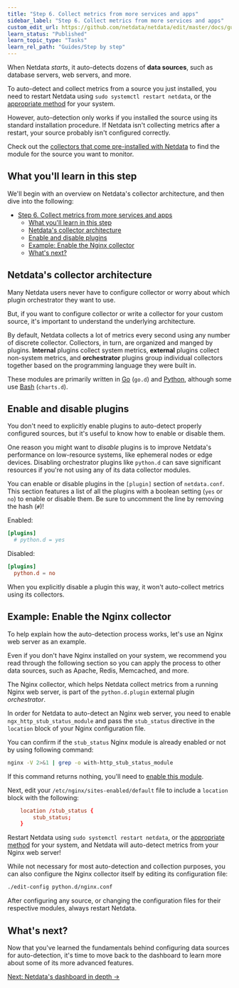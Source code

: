 ```yaml
---
title: "Step 6. Collect metrics from more services and apps"
sidebar_label: "Step 6. Collect metrics from more services and apps"
custom_edit_url: https://github.com/netdata/netdata/edit/master/docs/guides/step-by-step/step-06.md
learn_status: "Published"
learn_topic_type: "Tasks"
learn_rel_path: "Guides/Step by step"
---
```



When Netdata _starts_, it auto-detects dozens of **data sources**, such as database servers, web servers, and more.

To auto-detect and collect metrics from a source you just installed, you need to restart Netdata using `sudo systemctl
restart netdata`, or the [appropriate method](/docs/nightly/operations/start-stop-or-restart-the-netdata-agent) for your system.

However, auto-detection only works if you installed the source using its standard installation
procedure. If Netdata isn't collecting metrics after a restart, your source probably isn't configured
correctly.

Check out the [collectors that come pre-installed with Netdata](/docs/nightly/references/collectors/supported-collectors-list) to find the module for the
source you want to monitor.

## What you'll learn in this step

We'll begin with an overview on Netdata's collector architecture, and then dive into the following:

- [Step 6. Collect metrics from more services and apps](#step-6-collect-metrics-from-more-services-and-apps)
  - [What you'll learn in this step](#what-youll-learn-in-this-step)
  - [Netdata's collector architecture](#netdatas-collector-architecture)
  - [Enable and disable plugins](#enable-and-disable-plugins)
  - [Example: Enable the Nginx collector](#example-enable-the-nginx-collector)
  - [What's next?](#whats-next)

## Netdata's collector architecture

Many Netdata users never have to configure collector or worry about which plugin orchestrator they want to use.

But, if you want to configure collector or write a collector for your custom source, it's important to understand the
underlying architecture.

By default, Netdata collects a lot of metrics every second using any number of discrete collector. Collectors, in turn,
are organized and manged by plugins. **Internal** plugins collect system metrics, **external** plugins collect
non-system metrics, and **orchestrator** plugins group individual collectors together based on the programming language
they were built in.

These modules are primarily written in [Go](/docs/nightly/developers/external-plugis/go.d.plugin) (`go.d`) and
[Python](/docs/nightly/developers/collectors/python.d.plugin), although some use [Bash](/docs/nightly/developers/collectors/charts.d.plugin)
(`charts.d`).

## Enable and disable plugins

You don't need to explicitly enable plugins to auto-detect properly configured sources, but it's useful to know how to
enable or disable them.

One reason you might want to _disable_ plugins is to improve Netdata's performance on low-resource systems, like
ephemeral nodes or edge devices. Disabling orchestrator plugins like `python.d` can save significant resources if you're
not using any of its data collector modules.

You can enable or disable plugins in the `[plugin]` section of `netdata.conf`. This section features a list of all the
plugins with a boolean setting (`yes` or `no`) to enable or disable them. Be sure to uncomment the line by removing the
hash (`#`)!

Enabled:

```conf
[plugins]
  # python.d = yes
```

Disabled:

```conf
[plugins]
  python.d = no
```

When you explicitly disable a plugin this way, it won't auto-collect metrics using its collectors.

## Example: Enable the Nginx collector

To help explain how the auto-detection process works, let's use an Nginx web server as an example. 

Even if you don't have Nginx installed on your system, we recommend you read through the following section so you can
apply the process to other data sources, such as Apache, Redis, Memcached, and more.

The Nginx collector, which helps Netdata collect metrics from a running Nginx web server, is part of the
`python.d.plugin` external plugin _orchestrator_.

In order for Netdata to auto-detect an Nginx web server, you need to enable `ngx_http_stub_status_module` and pass the
`stub_status` directive in the `location` block of your Nginx configuration file.

You can confirm if the `stub_status` Nginx module is already enabled or not by using following command:

```sh
nginx -V 2>&1 | grep -o with-http_stub_status_module
```

If this command returns nothing, you'll need to [enable this module](https://www.nginx.com/blog/monitoring-nginx/).

Next, edit your `/etc/nginx/sites-enabled/default` file to include a `location` block with the following:

```conf
    location /stub_status {
        stub_status;
    }
```

Restart Netdata using `sudo systemctl restart netdata`, or the [appropriate
method](https://github.com/netdata/netdata/blob/master/docs/configure/start-stop-restart.md) for your system, and Netdata will auto-detect metrics from your Nginx web
server!

While not necessary for most auto-detection and collection purposes, you can also configure the Nginx collector itself
by editing its configuration file:

```sh
./edit-config python.d/nginx.conf
```

After configuring any source, or changing the configuration files for their respective modules, always restart Netdata.

## What's next?

Now that you've learned the fundamentals behind configuring data sources for auto-detection, it's time to move back to
the dashboard to learn more about some of its more advanced features.

[Next: Netdata's dashboard in depth &rarr;](step-07.md)


